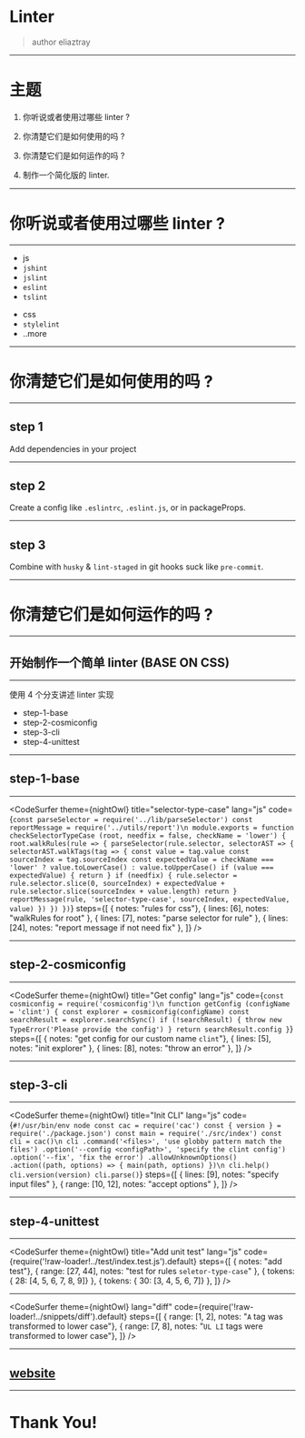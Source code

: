 
<Head>
  <title>Linter</title>
</Head>


# Linter

> author eliaztray

---

# 主题

1. 你听说或者使用过哪些 linter ?

2. 你清楚它们是如何使用的吗 ?

3. 你清楚它们是如何运作的吗 ?

4. 制作一个简化版的 linter.

---


# 你听说或者使用过哪些 linter ?

---


- js
- `jshint`
- `jslint`
- `eslint`
- `tslint`

* css
* `stylelint`
* ..more

---

# 你清楚它们是如何使用的吗 ?

---

## step 1

Add dependencies in your project

---

## step 2

Create a config like `.eslintrc`, `.eslint.js`, or in packageProps.

---

## step 3

Combine with `husky` & `lint-staged` in git hooks suck like `pre-commit`.

---

# 你清楚它们是如何运作的吗 ?

---

## 开始制作一个简单 linter (BASE ON CSS)

---


使用 4 个分支讲述 linter 实现

- step-1-base
- step-2-cosmiconfig
- step-3-cli
- step-4-unittest

---

## step-1-base

---

<CodeSurfer
  theme={nightOwl}
  title="selector-type-case"
  lang="js"
  code={`
      const parseSelector = require('../lib/parseSelector')
      const reportMessage = require('../utils/report')\n
      module.exports = function checkSelectorTypeCase (root, needfix = false, checkName = 'lower') {
      root.walkRules(rule => {
        parseSelector(rule.selector, selectorAST => {
          selectorAST.walkTags(tag => {
            const value = tag.value
            const sourceIndex = tag.sourceIndex
            const expectedValue = checkName === 'lower'
              ? value.toLowerCase()
              : value.toUpperCase()
            if (value === expectedValue) {
              return
            }
            if (needfix) {
              rule.selector =
                rule.selector.slice(0, sourceIndex) +
                expectedValue +
                rule.selector.slice(sourceIndex + value.length)
              return
            }
            reportMessage(rule, 'selector-type-case', sourceIndex, expectedValue, value)
          })
        })
      })
  `}
  steps={[
    { notes: "rules for css"},
    { lines: [6], notes: "walkRules for root" },
    { lines: [7], notes: "parse selector for rule" },
    { lines: [24], notes: "report message if not need fix" },
  ]}
/>

---

## step-2-cosmiconfig

---

<CodeSurfer
  theme={nightOwl}
  title="Get config"
  lang="js"
  code={`
    const cosmiconfig = require('cosmiconfig')\n
    function getConfig (configName = 'clint') {
      const explorer = cosmiconfig(configName)
      const searchResult = explorer.searchSync()
      if (!searchResult) {
        throw new TypeError('Please provide the config')
      }
      return searchResult.config
    }
  `}
  steps={[
    { notes: "get config for our custom name `clint`"},
    { lines: [5], notes: "init explorer" },
    { lines: [8], notes: "throw an error" },
  ]}
/>

---

## step-3-cli

---

<CodeSurfer
  theme={nightOwl}
  title="Init CLI"
  lang="js"
  code={`
    #!/usr/bin/env node
    const cac = require('cac')
    const { version } = require('./package.json')
    const main = require('./src/index')
    const cli = cac()\n
    cli
      .command('<files>', 'use globby pattern match the files')
      .option('--config <configPath>', 'specify the clint config')
      .option('--fix', 'fix the error')
      .allowUnknownOptions()
      .action((path, options) => {
        main(path, options)
      })\n
    cli.help()
    cli.version(version)
    cli.parse()
  `}
  steps={[
    { lines: [9], notes: "specify input files" },
    { range: [10, 12], notes: "accept options" },
  ]}
/>

---

## step-4-unittest

---

<CodeSurfer
  theme={nightOwl}
  title="Add unit test"
  lang="js"
  code={require('!raw-loader!../test/index.test.js').default}
  steps={[
    { notes: "add test"},
    { range: [27, 44], notes: "test for rules `seletor-type-case`" },
    { tokens: { 28: [4, 5, 6, 7, 8, 9]} },
    { tokens: { 30: [3, 4, 5, 6, 7]} },
  ]}
/>

---

<CodeSurfer
  theme={nightOwl}
  lang="diff"
  code={require('!raw-loader!../snippets/diff').default}
  steps={[
    { range: [1, 2],  notes: "`A` tag was transformed to lower case"},
    { range: [7, 8], notes: "`UL LI` tags were transformed to lower case"},
  ]}
/>

---

## [website](website)

---

# Thank You!
